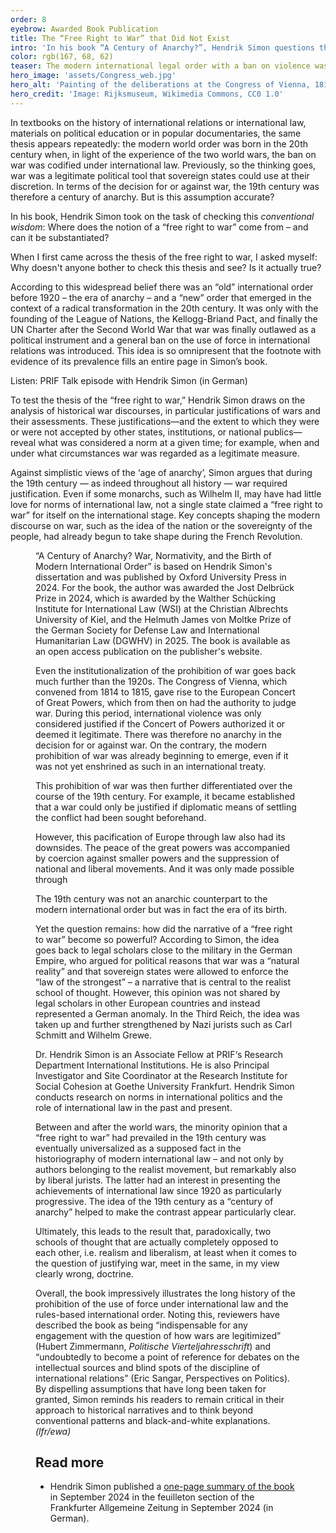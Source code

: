 ```yaml
---
order: 8
eyebrow: Awarded Book Publication
title: The “Free Right to War” that Did Not Exist
intro: 'In his book “A Century of Anarchy?”, Hendrik Simon questions the idea that international relations in the 19th century were characterized by a “free right to war” that was replaced in the 20th century by an international legal order prohibiting the use of force. Correcting overly black-and-white ways of thinking and dispelling firmly established myths, the 400-page work shows that in the 19th century a “free right to war” simply did not exist.'
color: rgb(167, 68, 62)
teaser: The modern international legal order with a ban on violence was born in the 20th century? Hendrik Simon dispels this long-established myth in his book “A Century of Anarchy.”
hero_image: 'assets/Congress_web.jpg'
hero_alt: 'Painting of the deliberations at the Congress of Vienna, 1815. Diplomats gather around a table on which lies a large map. Two allegorical paintings on the wall.'
hero_credit: 'Image: Rijksmuseum, Wikimedia Commons, CC0 1.0'
---
```


<Leadin>In textbooks on</Leadin> the history of international relations or international law, materials on political education or in popular documentaries, the same thesis appears repeatedly: the modern world order was born in the 20th century when, in light of the experience of the two world wars, the ban on war was codified under international law. Previously, so the thinking goes, war was a legitimate political tool that sovereign states could use at their discretion. In terms of the decision for or against war, the 19th century was therefore a century of anarchy. But is this assumption accurate?

In his book, Hendrik Simon took on the task of checking this *conventional wisdom*: Where does the notion of a “free right to war” come from – and can it be substantiated?

<Quote cite="Hendrik Simon, PRIF Talk 009">

When I first came across the thesis of the free right to war, I asked myself: Why doesn't anyone bother to check this thesis and see? Is it actually true?

</Quote>

According to this widespread belief there was an “old” international order before 1920 – the era of anarchy – and a “new” order that emerged in the context of a radical transformation in the 20th century. It was only with the founding of the League of Nations, the Kellogg-Briand Pact, and finally the UN Charter after the Second World War that war was finally outlawed as a political instrument and a general ban on the use of force in international relations was introduced. This idea is so omnipresent that the footnote with evidence of its prevalence fills an entire page in Simon’s book.

<CallToAction url="https://blog.prif.org/2024/08/01/prif-talk-009-ein-freies-recht-zum-krieg/">

Listen: PRIF Talk episode with Hendrik Simon (in German)

</CallToAction>

To test the thesis of the “free right to war,” Hendrik Simon draws on the analysis of historical war discourses, in particular justifications of wars and their assessments. These justifications—and the extent to which they were or were not accepted by other states, institutions, or national publics—reveal what was considered a norm at a given time; for example, when and under what circumstances war was regarded as a legitimate measure.

Against simplistic views of the ‘age of anarchy’, Simon argues that during the 19th century — as indeed throughout all history — war required justification. Even if some monarchs, such as Wilhelm II, may have had little love for norms of international law, not a single state claimed a “free right to war” for itself on the international stage. Key concepts shaping the modern discourse on war, such as the idea of the nation or the sovereignty of the people, had already begun to take shape during the French Revolution.

<Figure src="assets/Century-of-anarchy_Simon.jpg" size="leftMargin" alt="Buchcover" />

<Callout eyebrow="INFO BOX" title="About the book" expandable={false}>

“A Century of Anarchy? War, Normativity, and the Birth of Modern International Order” is based on Hendrik Simon's dissertation and was published by Oxford University Press in 2024. For the book, the author was awarded the Jost Delbrück Prize in 2024, which is awarded by the Walther Schücking Institute for International Law (WSI) at the Christian Albrechts University of Kiel, and the Helmuth James von Moltke Prize of the German Society for Defense Law and International Humanitarian Law (DGWHV) in 2025. The book is available as an open access publication on the publisher's website.

</Callout>

Even the institutionalization of the prohibition of war goes back much further than the 1920s. The Congress of Vienna, which convened from 1814 to 1815, gave rise to the European Concert of Great Powers, which from then on had the authority to judge war. During this period, international violence was only considered justified if the Concert of Powers authorized it or deemed it legitimate. There was therefore no anarchy in the decision for or against war. On the contrary, the modern prohibition of war was already beginning to emerge, even if it was not yet enshrined as such in an international treaty.

This prohibition of war was then further differentiated over the course of the 19th century. For example, it became established that a war could only be justified if diplomatic means of settling the conflict had been sought beforehand.

However, this pacification of Europe through law also had its downsides. The peace of the great powers was accompanied by coercion against smaller powers and the suppression of national and liberal movements. And it was only made possible through

<Quote cite="Hendrik Simon, PRIF Talk 009">

The 19th century was not an anarchic counterpart to the modern international order but was in fact the era of its birth.

</Quote>

Yet the question remains: how did the narrative of a “free right to war” become so powerful? According to Simon, the idea goes back to legal scholars close to the military in the German Empire, who argued for political reasons that war was a “natural reality” and that sovereign states were allowed to enforce the “law of the strongest” – a narrative that is central to the realist school of thought. However, this opinion was not shared by legal scholars in other European countries and instead represented a German anomaly. In the Third Reich, the idea was taken up and further strengthened by Nazi jurists such as Carl Schmitt and Wilhelm Grewe.

<PersonList>
  <Person name="Hendrik Simon" image="assets/Simon_Portrait_web.jpg" >

Dr. Hendrik Simon is an Associate Fellow at PRIF‘s Research Depart­ment International Institutions. He is also Principal Investigator and Site Coordinator at the Research Institute for Social Cohesion at Goethe University Frankfurt. Hendrik Simon conducts research on norms in international politics and the role of international law in the past and present.

</Person>
</PersonList>

Between and after the world wars, the minority opinion that a “free right to war” had prevailed in the 19th century was eventually universalized as a supposed fact in the historiography of modern international law – and not only by authors belonging to the realist movement, but remarkably also by liberal jurists. The latter had an interest in presenting the achievements of international law since 1920 as particularly progressive. The idea of the 19th century as a “century of anarchy” helped to make the contrast appear particularly clear.

<Quote cite="Hendrik Simon, PRIF Talk 009">

Ultimately, this leads to the result that, paradoxically, two schools of thought that are actually completely opposed to each other, i.e. realism and liberalism, at least when it comes to the question of justifying war, meet in the same, in my view clearly wrong, doctrine.
</Quote>

Overall, the book impressively illustrates the long history of the prohibition of the use of force under international law and the rules-based international order. Noting this, reviewers have described the book as being “indispensable for any engagement with the question of how wars are legitimized” (Hubert Zimmermann, *Politische Vierteljahresschrift*) and “undoubtedly to become a point of reference for debates on the intellectual sources and blind spots of the discipline of international relations” (Eric Sangar, Perspectives on Politics). By dispelling assumptions that have long been taken for granted, Simon reminds his readers to remain critical in their approach to historical narratives and to think beyond conventional patterns and black-and-white explanations. *(lfr/ewa)*

<Notes>

## Read more

- Hendrik Simon published a [one-page summary of the book](https://www.normativeorders.net/files/2024/09/F-A-Z-14.09.202441.pdf-Hendrik-Simon-Gab-es-ein-Recht-auf-Krieg.pdf) in September 2024 in the feuilleton section of the Frankfurter Allgemeine Zeitung in September 2024 (in German).

</Notes>
